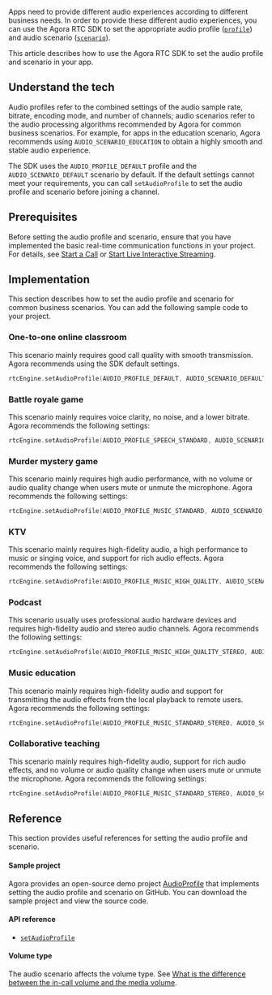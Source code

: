 <PlatformWrapper platform="windows-cpp">

Apps need to provide different audio experiences according to different business needs. In order to provide these different audio experiences, you can use the Agora RTC SDK to set the appropriate audio profile ([`profile`](https://docs.agora.io/en/Interactive%20Broadcast/API%20Reference/cpp/namespaceagora_1_1rtc.html#a75448342947f6e98becc2b27d2edca55)) and audio scenario ([`scenario`](https://docs.agora.io/en/Interactive%20Broadcast/API%20Reference/cpp/namespaceagora_1_1rtc.html#a2c5708461a9e1568bbda636d95055533)).

This article describes how to use the Agora RTC SDK to set the audio profile and scenario in your app.

## Understand the tech

Audio profiles refer to the combined settings of the audio sample rate, bitrate, encoding mode, and number of channels; audio scenarios refer to the audio processing algorithms recommended by Agora for common business scenarios. For example, for apps in the education scenario, Agora recommends using `AUDIO_SCENARIO_EDUCATION` to obtain a highly smooth and stable audio experience.

The SDK uses the `AUDIO_PROFILE_DEFAULT` profile and the `AUDIO_SCENARIO_DEFAULT` scenario by default. If the default settings cannot meet your requirements, you can call `setAudioProfile` to set the audio profile and scenario before joining a channel.

## Prerequisites

Before setting the audio profile and scenario, ensure that you have implemented the basic real-time communication functions in your project. For details, see [Start a Call](start_call_windows?platform=Windows) or [Start Live Interactive Streaming](start_live_windows?platform=Windows).

## Implementation

This section describes how to set the audio profile and scenario for common business scenarios. You can add the following sample code to your project.

### One-to-one online classroom

This scenario mainly requires good call quality with smooth transmission. Agora recommends using the SDK default settings.

```cpp
rtcEngine.setAudioProfile(AUDIO_PROFILE_DEFAULT, AUDIO_SCENARIO_DEFAULT);
```

### Battle royale game

This scenario mainly requires voice clarity, no noise, and a lower bitrate. Agora recommends the following settings:

```cpp
rtcEngine.setAudioProfile(AUDIO_PROFILE_SPEECH_STANDARD, AUDIO_SCENARIO_CHATROOM_GAMING);
```

### Murder mystery game

This scenario mainly requires high audio performance, with no volume or audio quality change when users mute or unmute the microphone. Agora recommends the following settings:

```cpp
rtcEngine.setAudioProfile(AUDIO_PROFILE_MUSIC_STANDARD, AUDIO_SCENARIO_CHATROOM_ENTERTAINMENT);
```

### KTV

This scenario mainly requires high-fidelity audio, a high performance to music or singing voice, and support for rich audio effects. Agora recommends the following settings:

```cpp
rtcEngine.setAudioProfile(AUDIO_PROFILE_MUSIC_HIGH_QUALITY, AUDIO_SCENARIO_GAME_STREAMING);
```

### Podcast

This scenario usually uses professional audio hardware devices and requires high-fidelity audio and stereo audio channels. Agora recommends the following settings:

```cpp
rtcEngine.setAudioProfile(AUDIO_PROFILE_MUSIC_HIGH_QUALITY_STEREO, AUDIO_SCENARIO_SHOWROOM);
```

### Music education

This scenario mainly requires high-fidelity audio and support for transmitting the audio effects from the local playback to remote users. Agora recommends the following settings:

```cpp
rtcEngine.setAudioProfile(AUDIO_PROFILE_MUSIC_STANDARD_STEREO, AUDIO_SCENARIO_GAME_STREAMING);
```

### Collaborative teaching

This scenario mainly requires high-fidelity audio, support for rich audio effects, and no volume or audio quality change when users mute or unmute the microphone. Agora recommends the following settings:

```cpp
rtcEngine.setAudioProfile(AUDIO_PROFILE_MUSIC_STANDARD_STEREO, AUDIO_SCENARIO_CHATROOM_ENTERTAINMENT);
```

## Reference

This section provides useful references for setting the audio profile and scenario.

#### Sample project

Agora provides an open-source demo project [AudioProfile](https://github.com/AgoraIO/API-Examples/tree/master/windows/APIExample/APIExample/Advanced/AudioProfile) that implements setting the audio profile and scenario on GitHub. You can download the sample project and view the source code.

#### API reference

- [`setAudioProfile`](https://docs.agora.io/en/Interactive%20Broadcast/API%20Reference/cpp/classagora_1_1rtc_1_1_i_rtc_engine.html#ab0cb52e238b729a15525a5cc12543d9e)

#### Volume type

The audio scenario affects the volume type. See [What is the difference between the in-call volume and the media volume](https://docs.agora.io/en/faq/system_volume).

</PlatformWrapper>